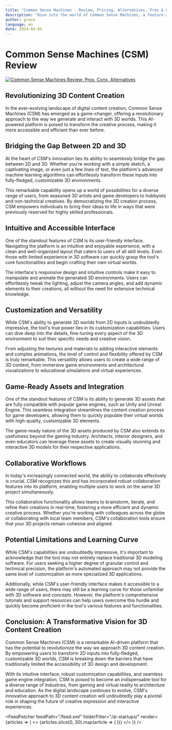 ```yaml
---
title: "Common Sense Machines - Review, Pricing, Alternatives, Pros & Cons"
description: "Dive into the world of Common Sense Machines, a feature-rich AI tool. Learn about its features, pricing, and how it's making an impact. Don't miss out!"
author: grace
language: en
date: 2024-04-04
---
```

        
# Common Sense Machines (CSM) Review


<BlogHeader />


[![Common Sense Machines Review: Pros, Cons, Alternatives](/ai-startups/common-sense-machines.png)](https://www.csm.ai/)



## Revolutionizing 3D Content Creation

In the ever-evolving landscape of digital content creation, Common Sense Machines (CSM) has emerged as a game-changer, offering a revolutionary approach to the way we generate and interact with 3D worlds. This AI-powered platform is poised to transform the creative process, making it more accessible and efficient than ever before.

## Bridging the Gap Between 2D and 3D

At the heart of CSM's innovation lies its ability to seamlessly bridge the gap between 2D and 3D. Whether you're working with a simple sketch, a captivating image, or even just a few lines of text, the platform's advanced machine learning algorithms can effortlessly transform these inputs into fully-fledged, customizable 3D environments.

This remarkable capability opens up a world of possibilities for a diverse range of users, from seasoned 3D artists and game developers to hobbyists and non-technical creatives. By democratizing the 3D creation process, CSM empowers individuals to bring their ideas to life in ways that were previously reserved for highly skilled professionals.

## Intuitive and Accessible Interface

One of the standout features of CSM is its user-friendly interface. Navigating the platform is an intuitive and enjoyable experience, with a clean and well-organized layout that caters to users of all skill levels. Even those with limited experience in 3D software can quickly grasp the tool's core functionalities and begin crafting their own virtual worlds.

The interface's responsive design and intuitive controls make it easy to manipulate and animate the generated 3D environments. Users can effortlessly tweak the lighting, adjust the camera angles, and add dynamic elements to their creations, all without the need for extensive technical knowledge.

## Customization and Versatility

While CSM's ability to generate 3D worlds from 2D inputs is undoubtedly impressive, the tool's true power lies in its customization capabilities. Users can dive deep into the details, fine-tuning every aspect of the 3D environment to suit their specific needs and creative vision.

From adjusting the textures and materials to adding interactive elements and complex animations, the level of control and flexibility offered by CSM is truly remarkable. This versatility allows users to create a wide range of 3D content, from immersive game environments and architectural visualizations to educational simulations and virtual experiences.

## Game-Ready Assets and Integration

One of the standout features of CSM is its ability to generate 3D assets that are fully compatible with popular game engines, such as Unity and Unreal Engine. This seamless integration streamlines the content creation process for game developers, allowing them to quickly populate their virtual worlds with high-quality, customizable 3D elements.

The game-ready nature of the 3D assets produced by CSM also extends its usefulness beyond the gaming industry. Architects, interior designers, and even educators can leverage these assets to create visually stunning and interactive 3D models for their respective applications.

## Collaborative Workflows

In today's increasingly connected world, the ability to collaborate effectively is crucial. CSM recognizes this and has incorporated robust collaboration features into its platform, enabling multiple users to work on the same 3D project simultaneously.

This collaborative functionality allows teams to brainstorm, iterate, and refine their creations in real-time, fostering a more efficient and dynamic creative process. Whether you're working with colleagues across the globe or collaborating with local team members, CSM's collaboration tools ensure that your 3D projects remain cohesive and aligned.

## Potential Limitations and Learning Curve

While CSM's capabilities are undoubtedly impressive, it's important to acknowledge that the tool may not entirely replace traditional 3D modeling software. For users seeking a higher degree of granular control and technical precision, the platform's automated approach may not provide the same level of customization as more specialized 3D applications.

Additionally, while CSM's user-friendly interface makes it accessible to a wide range of users, there may still be a learning curve for those unfamiliar with 3D software and concepts. However, the platform's comprehensive tutorials and support resources can help users overcome this hurdle and quickly become proficient in the tool's various features and functionalities.

## Conclusion: A Transformative Vision for 3D Content Creation

Common Sense Machines (CSM) is a remarkable AI-driven platform that has the potential to revolutionize the way we approach 3D content creation. By empowering users to transform 2D inputs into fully-fledged, customizable 3D worlds, CSM is breaking down the barriers that have traditionally limited the accessibility of 3D design and development.

With its intuitive interface, robust customization capabilities, and seamless game engine integration, CSM is poised to become an indispensable tool for a diverse range of industries, from gaming and virtual reality to architecture and education. As the digital landscape continues to evolve, CSM's innovative approach to 3D content creation will undoubtedly play a pivotal role in shaping the future of creative expression and interactive experiences.


<AdComponent />


<FeedFetcher feedPath="/feed.xml" folderFilter="/ai-startups/" render={articles => (
    <>
        <Cards>
            {articles.slice(0, 30).map(article => (
                <Card key={article.link} title={article.title} href={article.link} />
            ))}
        </Cards>
    </>
)} />

